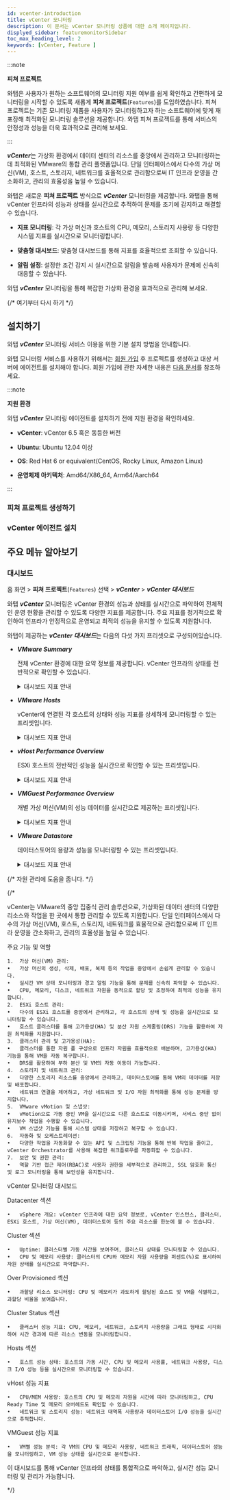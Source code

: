 ```yaml
---
id: vcenter-introduction
title: vCenter 모니터링
description: 이 문서는 vCenter 모니터링 상품에 대한 소개 페이지입니다.
displyed_sidebar: featuremonitorSidebar
toc_max_heading_level: 2
keywords: [vCenter, Feature ]
---
```


:::note

**피쳐 프로젝트**<ScrollToLink anchor='feature-project' />

와탭은 사용자가 원하는 소프트웨어의 모니터링 지원 여부를 쉽게 확인하고 간편하게 모니터링을 시작할 수 있도록 새롭게 **피쳐 프로젝트**(<code class='Features'>Features</code>)를 도입하였습니다. 피쳐 프로젝트는 기존 모니터링 제품을 사용자가 모니터링하고자 하는 소프트웨어에 맞게 재포장해 최적화된 모니터링 솔루션을 제공합니다. 와탭 피쳐 프로젝트를 통해 서비스의 안정성과 성능을 더욱 효과적으로 관리해 보세요. 

:::

***vCenter***는 가상화 환경에서 데이터 센터의 리소스를 중앙에서 관리하고 모니터링하는 데 최적화된 VMware의 통합 관리 플랫폼입니다. 단일 인터페이스에서 다수의 가상 머신(VM), 호스트, 스토리지, 네트워크를 효율적으로 관리함으로써 IT 인프라 운영을 간소화하고, 관리의 효율성을 높일 수 있습니다.

와탭은 새로운 **피쳐 프로젝트** 방식으로 ***vCenter*** 모니터링을 제공합니다. 와탭을 통해 vCenter 인프라의 성능과 상태를 실시간으로 추적하여 문제를 조기에 감지하고 해결할 수 있습니다.

* **지표 모니터링**: 각 가상 머신과 호스트의 CPU, 메모리, 스토리지 사용량 등 다양한 시스템 지표를 실시간으로 모니터링합니다.

* **맞춤형 대시보드**: 맞춤형 대시보드를 통해 지표를 효율적으로 조회할 수 있습니다.

* **알림 설정**: 설정한 조건 감지 시 실시간으로 알림을 발송해 사용자가 문제에 신속히 대응할 수 있습니다.

와탭 ***vCenter*** 모니터링을 통해 복잡한 가상화 환경을 효과적으로 관리해 보세요.

{/* 여기부터 다시 하기 */}

## 설치하기 

와탭 ***vCenter*** 모니터링 서비스 이용을 위한 기본 설치 방법을 안내합니다. 

와탭 모니터링 서비스를 사용하기 위해서는 [회원 가입](https://www.whatap.io/ko/signup/) 후 프로젝트를 생성하고 대상 서버에 에이전트를 설치해야 합니다. 회원 가입에 관한 자세한 내용은 [다음 문서](../account/account-manage)를 참조하세요. 

:::note 

**지원 환경**<ScrollToLink anchor='vcenter-supported-env' />

와탭 ***vCenter*** 모니터링 에이전트를 설치하기 전에 지원 환경을 확인하세요. 

* **vCenter**: vCenter 6.5 혹은 동등한 버전

* **Ubuntu**: Ubuntu 12.04 이상

* **OS**: Red Hat 6 or equivalent(CentOS, Rocky Linux, Amazon Linux)

* **운영체제 아키텍처**: Amd64/X86_64, Arm64/Aarch64

:::

### 피쳐 프로젝트 생성하기 


<CreateFeature /> 

### vCenter 에이전트 설치

<InstallFeature name='vCenter 에이전트 설치' />

## 주요 메뉴 알아보기 

### 대시보드 

홈 화면 > **피쳐 프로젝트**(<code class='Features'>Features</code>) 선택 > ***vCenter*** > ***vCenter 대시보드***

와탭 ***vCenter*** 모니터링은 vCenter 환경의 성능과 상태를 실시간으로 파악하여 전체적인 운영 현황을 관리할 수 있도록 다양한 지표를 제공합니다. 주요 지표를 정기적으로 확인하여 인프라가 안정적으로 운영되고 최적의 성능을 유지할 수 있도록 지원합니다.

와탭이 제공하는 ***vCenter 대시보드***는 다음의 다섯 가지 프리셋으로 구성되어있습니다.

* ***VMware Summary***

  전체 vCenter 환경에 대한 요약 정보를 제공합니다. vCenter 인프라의 상태를 전반적으로 확인할 수 있습니다.

  <details>
  <summary>대시보드 지표 안내 </summary>

  #### ***Datacenter***

  * ***vSphere Overview***: vCenter 환경에 대한 핵심 지표를 요약하여 제공합니다.

    * ***vCenter***: 모니터링 중인 vCenter 인스턴스의 수를 나타냅니다.

    * ***Cluster***: 관리 중인 클러스터의 총 수를 보여줍니다.

    * ***ESXHost***: 현재 관리 중인 ESXi 호스트의 수를 표시합니다.

    * ***VM***: 모니터링 중인 가상 머신(Virtual Machines)의 총 수를 나타냅니다.

    * ***Datastore***: 현재 관리 중인 데이터스토어의 수를 표시합니다.

  #### ***Cluster***

  * ***Uptime***: 각 vCenter의 클러스터 가동 시간을 초 단위로 보여줍니다.

    * ***vCenter***: 해당 클러스터가 관리되는 vCenter의 IP 주소를 표시합니다.

    * ***clustername***: 클러스터 이름을 보여줍니다.

    * ***Uptime Seconds***: 클러스터의 가동 시간(초)을 나타냅니다.

  * ***CPU Usage***: 클러스터의 CPU 사용량을 퍼센트로 보여줍니다.

    * ***vCenter***: CPU 사용량을 관리 중인 vCenter 서버의 IP 주소를 나타냅니다.

    * ***cluster***: 클러스터 이름을 나타냅니다.

    * ***CPU Usage***: 클러스터 내 CPU 사용량 퍼센트(%)를 표시합니다.

  * ***Memory Usage***: 클러스터의 메모리 사용량을 퍼센트로 표시합니다.

    * ***vCenter***: 관리 중인 vCenter 서버의 IP 주소를 나타냅니다.

    * ***clustername***: 클러스터 이름을 표시합니다.

    * ***Memory Usage***: 클러스터 내 메모리 사용량을 퍼센트로 보여줍니다.

  #### ***Over Provisioned***

  * ***All Overprovisioned CPU***: CPU가 과할당된 상태를 나타냅니다.

    * ***Host***: CPU 리소스가 과할당된 호스트 수를 나타냅니다.

    * ***VM***: CPU가 과할당된 가상 머신 수를 나타냅니다.

    * ***Over Ratio***: CPU 과할당 비율을 표시합니다.

  * ***All Overprovisioned Memory***: 메모리가 과할당된 상태를 나타냅니다.

    * ***Host***: 메모리 리소스가 과할당된 호스트 수를 나타냅니다.

    * ***VM***: 메모리가 과할당된 가상 머신 수를 나타냅니다.

    * ***Over Ratio***: 메모리 과할당 비율을 표시합니다.

  #### ***Cluster Status***

  * ***Cluster CPU Usage %***: 클러스터의 CPU 사용률을 시간 경과에 따른 그래프로 시각화합니다.

  * ***Cluster Memory Usage %***: 클러스터의 메모리 사용률을 그래프로 표시합니다.

  * ***Cluster Network Usage***: 클러스터의 네트워크 사용량을 시간 경과에 따라 시각화한 그래프입니다.

  * ***Cluster Storage Adapter***: 클러스터의 스토리지 어댑터 사용량을 시각적으로 보여줍니다.

  * ***Datastore - Usage Capacity***: 데이터스토어의 사용량과 용량을 그래프로 표시합니다.

  </details>

* ***VMware Hosts***

  vCenter에 연결된 각 호스트의 상태와 성능 지표를 상세하게 모니터링할 수 있는 프리셋입니다.

  <details>
  <summary>대시보드 지표 안내</summary>

  #### ***Hosts***

	*	***Uptime***: 각 호스트의 가동 시간을 확인할 수 있습니다.

	* ***CPU Usage MHZ***: 호스트의 CPU 사용량을 MHz 단위로 표시합니다.

	*	***Memory Usage***: 호스트에서 사용 중인 메모리 용량을 GB 단위로 보여줍니다.

	*	***CPU Usage %***: 각 호스트의 CPU 사용률을 백분율로 나타냅니다.

	*	***Memory Usage %***: 호스트의 메모리 사용률을 백분율로 표시합니다.


  #### ***성능 지표 그래프***

	* ***CPU Utilization Avg %***: 각 호스트의 CPU 평균 사용률을 시간 경과에 따른 그래프로 표시합니다.

	*	***CPU Ready ms***: CPU가 사용 준비 상태에서 대기한 시간을 ms 단위로 보여줍니다.

	*	***Disk IO***: 디스크 입출력 작업 수를 시간 경과에 따라 시각화합니다.

	*	***Memory Utilization***: 호스트의 메모리 사용률을 시간에 따라 보여줍니다.

	*	***Network Usage***: 네트워크 대역폭 사용량을 시간 경과에 따라 그래프로 시각화합니다.

	*	***Storage Adapter IOPS***: 스토리지 어댑터의 초당 입출력 작업 수(IOPS)를 시각적으로 나타냅니다.

  </details>

* ***vHost Performance Overview***

  ESXi 호스트의 전반적인 성능을 실시간으로 확인할 수 있는 프리셋입니다.

  <details>
  <summary>대시보드 지표 안내 </summary>

  #### ***[vHost] CPU/MEM***

  *	***CPU-TotalUsage(%)***: 호스트의 CPU 총 사용률을 백분율로 표시합니다.

  * ***CPU-TotalUsage(MHz)***: 각 시간대별 호스트 CPU 사용량을 MHz 단위로 표시합니다.

  * ***CPU-Ready(%)***: 호스트 CPU 대기 시간을 초 단위로 나타냅니다.

  * ***MEM-Usage(%)***: 호스트 메모리 사용률을 백분율로 표시합니다.

  * ***MEM-Granted(KB)***: 호스트에 할당된 메모리 양을 KB 단위로 표시합니다.

  * ***MEM-Active(KB)***: 호스트에서 실제로 사용 중인 메모리 양을 KB 단위로 보여줍니다.

  * ***MEM-Vmmented(KB)***: 메모리 과할당으로 인한 오버헤드 메모리 양을 표시합니다.

  #### ***[vHost] NET Rx+Tx / Datastore R/W Total***

  * ***NET-Total(Kbps): RX+TX***: 호스트의 네트워크 송수신 데이터를 Kbps 단위로 시각화하여 표시합니다.

  * ***Datastore R/W Total(KBps)***: 데이터스토어의 읽기 및 쓰기 작업 속도를 KBps 단위로 표시합니다.

  #### ***[vHost] Running VM(s)***

  * ***Running VM(s)***: 현재 호스트에서 실행 중인 가상 머신의 수를 보여줍니다.

  </details>


* ***VMGuest Performance Overview***

  개별 가상 머신(VM)의 성능 데이터를 실시간으로 제공하는 프리셋입니다.

  <details>
  <summary>대시보드 지표 안내 </summary>

  #### ***VMGuest(s) CPU / MEM Overview***

   * ***VMGuest-CPU-Usage(MHz)***: 각 VM의 CPU 사용량을 MHz 단위로 시각화하여 시간대별 CPU 자원 사용 현황을 표시합니다.

   * ***VMGuest-CPU-Ready(%)***: VM이 CPU를 사용하기 전 대기한 시간을 초 단위로 표시합니다.

   * ***VMGuest-MEM-Active(KB)***: 각 VM에서 활성화된 메모리 사용량을 KB 단위로 표시합니다.

   * ***VMGuest-MEM-Vmmentedctl(KB)***: 메모리 과할당 상태를 의미합니다. 스왑 파일 등을 통해 발생한 오버헤드 메모리 양을 KB 단위로 표시합니다.

  #### ***VMGuest(s) NET / Datastore Overview***

   * ***VMGuest-NET-Total(Kbps)***: VM의 네트워크 트래픽(송신 및 수신)을 Kbps 단위로 표시합니다.

   * ***VMGuest-Datastore-RWTotal(KBps)***: 각 VM이 데이터스토어에서 처리하는 읽기 및 쓰기 작업을 KBps 단위로 표시하여 입출력(I/O) 성능을 보여줍니다.

  </details>

* ***VMware Datastore***

  데이터스토어의 용량과 성능을 모니터링할 수 있는 프리셋입니다.

  <details>
  <summary>대시보드 지표 안내 </summary>

  * ***Usage Capacity***(사용 용량): 각 데이터스토어가 현재 사용 중인 용량을 백분율로 표시합니다.

  * ***Total Capacity***(전체 용량): 데이터스토어의 총 용량을 표시합니다. 

  * ***Free Capacity***(남은 용량): 데이터스토어에서 남은 용량을 표시합니다. 

  </details>

{/* 
  자원 관리에 도움을 줍니다. 
*/}


{/* 

vCenter는 VMware의 중앙 집중식 관리 솔루션으로, 가상화된 데이터 센터의 다양한 리소스와 작업을 한 곳에서 통합 관리할 수 있도록 지원합니다. 단일 인터페이스에서 다수의 가상 머신(VM), 호스트, 스토리지, 네트워크를 효율적으로 관리함으로써 IT 인프라 운영을 간소화하고, 관리의 효율성을 높일 수 있습니다.

주요 기능 및 역할

	1.	가상 머신(VM) 관리:
	•	가상 머신의 생성, 삭제, 배포, 복제 등의 작업을 중앙에서 손쉽게 관리할 수 있습니다.
	•	실시간 VM 상태 모니터링과 경고 알림 기능을 통해 문제를 신속히 파악할 수 있습니다.
	•	CPU, 메모리, 디스크, 네트워크 자원을 동적으로 할당 및 조정하여 최적의 성능을 유지합니다.
	2.	ESXi 호스트 관리:
	•	다수의 ESXi 호스트를 중앙에서 관리하고, 각 호스트의 상태 및 성능을 실시간으로 모니터링할 수 있습니다.
	•	호스트 클러스터를 통해 고가용성(HA) 및 분산 자원 스케줄링(DRS) 기능을 활용하여 자원 최적화를 지원합니다.
	3.	클러스터 관리 및 고가용성(HA):
	•	클러스터를 통한 자원 풀 구성으로 인프라 자원을 효율적으로 배분하며, 고가용성(HA) 기능을 통해 VM을 자동 복구합니다.
	•	DRS를 활용하여 부하 분산 및 VM의 자동 이동이 가능합니다.
	4.	스토리지 및 네트워크 관리:
	•	다양한 스토리지 리소스를 중앙에서 관리하고, 데이터스토어를 통해 VM의 데이터를 저장 및 배포합니다.
	•	네트워크 연결을 제어하고, 가상 네트워크 및 I/O 자원 최적화를 통해 성능 문제를 방지합니다.
	5.	VMware vMotion 및 스냅샷:
	•	vMotion으로 가동 중인 VM을 실시간으로 다른 호스트로 이동시키며, 서비스 중단 없이 유지보수 작업을 수행할 수 있습니다.
	•	VM 스냅샷 기능을 통해 시스템 상태를 저장하고 복구할 수 있습니다.
	6.	자동화 및 오케스트레이션:
	•	다양한 작업을 자동화할 수 있는 API 및 스크립팅 기능을 통해 반복 작업을 줄이고, vCenter Orchestrator를 사용해 복잡한 워크플로우를 자동화할 수 있습니다.
	7.	보안 및 권한 관리:
	•	역할 기반 접근 제어(RBAC)로 사용자 권한을 세부적으로 관리하고, SSL 암호화 통신 및 로그 모니터링을 통해 보안성을 유지합니다.

vCenter 모니터링 대시보드

Datacenter 섹션

	•	vSphere 개요: vCenter 인프라에 대한 요약 정보로, vCenter 인스턴스, 클러스터, ESXi 호스트, 가상 머신(VM), 데이터스토어 등의 주요 리소스를 한눈에 볼 수 있습니다.

Cluster 섹션

	•	Uptime: 클러스터별 가동 시간을 보여주며, 클러스터 상태를 모니터링할 수 있습니다.
	•	CPU 및 메모리 사용량: 클러스터의 CPU와 메모리 자원 사용량을 퍼센트(%)로 표시하여 자원 상태를 실시간으로 파악합니다.

Over Provisioned 섹션

	•	과할당 리소스 모니터링: CPU 및 메모리가 과도하게 할당된 호스트 및 VM을 식별하고, 과할당 비율을 보여줍니다.

Cluster Status 섹션

	•	클러스터 성능 지표: CPU, 메모리, 네트워크, 스토리지 사용량을 그래프 형태로 시각화하여 시간 경과에 따른 리소스 변동을 모니터링합니다.

Hosts 섹션

	•	호스트 성능 상태: 호스트의 가동 시간, CPU 및 메모리 사용률, 네트워크 사용량, 디스크 I/O 성능 등을 실시간으로 모니터링할 수 있습니다.

vHost 성능 지표

	•	CPU/MEM 사용량: 호스트의 CPU 및 메모리 자원을 시간에 따라 모니터링하고, CPU Ready Time 및 메모리 오버헤드도 확인할 수 있습니다.
	•	네트워크 및 스토리지 성능: 네트워크 대역폭 사용량과 데이터스토어 I/O 성능을 실시간으로 추적합니다.

VMGuest 성능 지표

	•	VM별 성능 분석: 각 VM의 CPU 및 메모리 사용량, 네트워크 트래픽, 데이터스토어 성능을 모니터링하고, VM 성능 상태를 실시간으로 분석합니다.

이 대시보드를 통해 vCenter 인프라의 상태를 통합적으로 파악하고, 실시간 성능 모니터링 및 관리가 가능합니다.

*/}